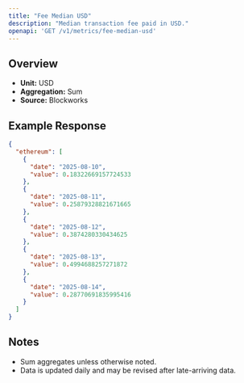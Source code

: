 ```yaml
---
title: "Fee Median USD"
description: "Median transaction fee paid in USD."
openapi: 'GET /v1/metrics/fee-median-usd'
---
```


## Overview

- **Unit:** USD
- **Aggregation:** Sum
- **Source:** Blockworks

## Example Response

```json
{
  "ethereum": [
    {
      "date": "2025-08-10",
      "value": 0.18322669157724533
    },
    {
      "date": "2025-08-11",
      "value": 0.25879328821671665
    },
    {
      "date": "2025-08-12",
      "value": 0.3874280330434625
    },
    {
      "date": "2025-08-13",
      "value": 0.4994688257271872
    },
    {
      "date": "2025-08-14",
      "value": 0.28770691835995416
    }
  ]
}
```

## Notes
- Sum aggregates unless otherwise noted.
- Data is updated daily and may be revised after late-arriving data.
